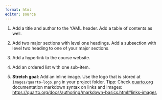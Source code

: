 ```yaml
---
format: html
editor: source
---
```


1. Add a title and author to the YAML header. Add a table of contents as well.

2. Add two major sections with level one headings. Add a subsection with level two heading to one of your major sections.

3. Add a hyperlink to the course website.

4. Add an ordered list with one sub-item.

5. **Stretch goal**: Add an inline image. Use the logo that is stored at `images/quarto-logo.png` in your project folder. Tipp: Check [quarto.org](https://quarto.org/) documentation markdown syntax on links and images: <https://quarto.org/docs/authoring/markdown-basics.html#links-images>
